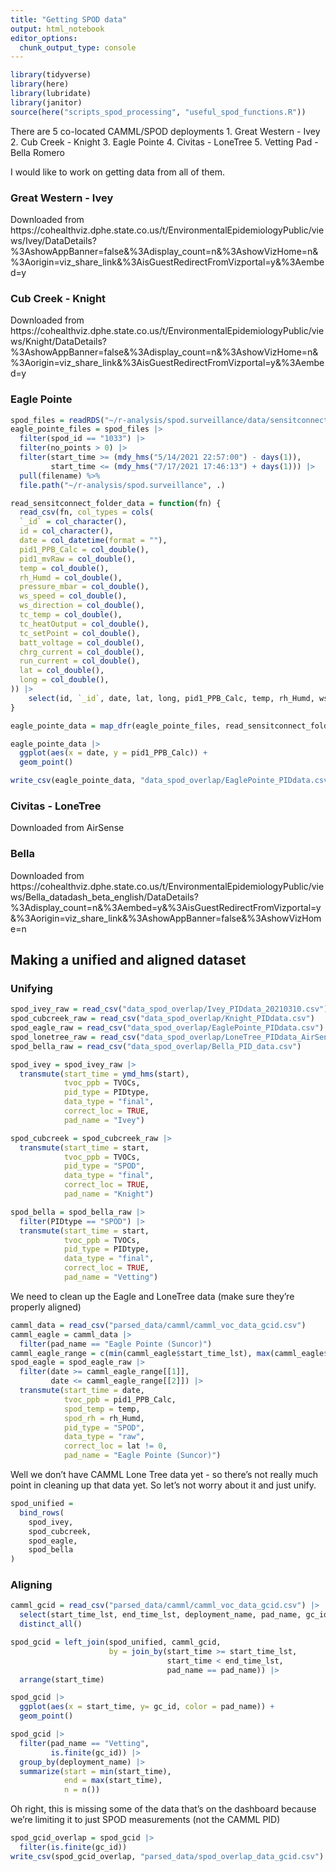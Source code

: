 ```yaml
---
title: "Getting SPOD data"
output: html_notebook
editor_options: 
  chunk_output_type: console
---
```


```r
library(tidyverse)
library(here)
library(lubridate)
library(janitor)
source(here("scripts_spod_processing", "useful_spod_functions.R"))
```

There are 5 co-located CAMML/SPOD deployments
1. Great Western - Ivey
2. Cub Creek - Knight
3. Eagle Pointe
4. Civitas - LoneTree
5. Vetting Pad - Bella Romero

I would like to work on getting data from all of them. 

### Great Western - Ivey

Downloaded from https://cohealthviz.dphe.state.co.us/t/EnvironmentalEpidemiologyPublic/views/Ivey/DataDetails?%3AshowAppBanner=false&%3Adisplay_count=n&%3AshowVizHome=n&%3Aorigin=viz_share_link&%3AisGuestRedirectFromVizportal=y&%3Aembed=y

### Cub Creek - Knight

Downloaded from https://cohealthviz.dphe.state.co.us/t/EnvironmentalEpidemiologyPublic/views/Knight/DataDetails?%3AshowAppBanner=false&%3Adisplay_count=n&%3AshowVizHome=n&%3Aorigin=viz_share_link&%3AisGuestRedirectFromVizportal=y&%3Aembed=y

### Eagle Pointe

```r
spod_files = readRDS("~/r-analysis/spod.surveillance/data/sensitconnect/file_info_table.RDS")
eagle_pointe_files = spod_files |>
  filter(spod_id == "1033") |>
  filter(no_points > 0) |>
  filter(start_time >= (mdy_hms("5/14/2021 22:57:00") - days(1)),
         start_time <= (mdy_hms("7/17/2021 17:46:13") + days(1))) |>
  pull(filename) %>%
  file.path("~/r-analysis/spod.surveillance", .)

read_sensitconnect_folder_data = function(fn) {
  read_csv(fn, col_types = cols(
  `_id` = col_character(),
  id = col_character(),
  date = col_datetime(format = ""),
  pid1_PPB_Calc = col_double(),
  pid1_mvRaw = col_double(),
  temp = col_double(),
  rh_Humd = col_double(),
  pressure_mbar = col_double(),
  ws_speed = col_double(),
  ws_direction = col_double(),
  tc_temp = col_double(),
  tc_heatOutput = col_double(),
  tc_setPoint = col_double(),
  batt_voltage = col_double(),
  chrg_current = col_double(),
  run_current = col_double(),
  lat = col_double(),
  long = col_double(),
)) |>
    select(id, `_id`, date, lat, long, pid1_PPB_Calc, temp, rh_Humd, ws_speed, ws_direction)
}

eagle_pointe_data = map_dfr(eagle_pointe_files, read_sensitconnect_folder_data)
```

```r
eagle_pointe_data |>
  ggplot(aes(x = date, y = pid1_PPB_Calc)) + 
  geom_point()
```

```r
write_csv(eagle_pointe_data, "data_spod_overlap/EaglePointe_PIDdata.csv")
```

### Civitas - LoneTree

Downloaded from AirSense

### Bella

Downloaded from https://cohealthviz.dphe.state.co.us/t/EnvironmentalEpidemiologyPublic/views/Bella_datadash_beta_english/DataDetails?%3Adisplay_count=n&%3Aembed=y&%3AisGuestRedirectFromVizportal=y&%3Aorigin=viz_share_link&%3AshowAppBanner=false&%3AshowVizHome=n

## Making a unified and aligned dataset

### Unifying
 
```r
spod_ivey_raw = read_csv("data_spod_overlap/Ivey_PIDdata_20210310.csv")
spod_cubcreek_raw = read_csv("data_spod_overlap/Knight_PIDdata.csv")
spod_eagle_raw = read_csv("data_spod_overlap/EaglePointe_PIDdata.csv")
spod_lonetree_raw = read_csv("data_spod_overlap/LoneTree_PIDdata_AirSense.csv")
spod_bella_raw = read_csv("data_spod_overlap/Bella_PID_data.csv")

spod_ivey = spod_ivey_raw |>
  transmute(start_time = ymd_hms(start),
            tvoc_ppb = TVOCs,
            pid_type = PIDtype,
            data_type = "final",
            correct_loc = TRUE,
            pad_name = "Ivey")

spod_cubcreek = spod_cubcreek_raw |>
  transmute(start_time = start,
            tvoc_ppb = TVOCs,
            pid_type = "SPOD",
            data_type = "final",
            correct_loc = TRUE,
            pad_name = "Knight")

spod_bella = spod_bella_raw |>
  filter(PIDtype == "SPOD") |>
  transmute(start_time = start,
            tvoc_ppb = TVOCs,
            pid_type = PIDtype,
            data_type = "final",
            correct_loc = TRUE,
            pad_name = "Vetting")
```


We need to clean up the Eagle and LoneTree data (make sure they're properly aligned)

```r
camml_data = read_csv("parsed_data/camml/camml_voc_data_gcid.csv")
camml_eagle = camml_data |>
  filter(pad_name == "Eagle Pointe (Suncor)")
camml_eagle_range = c(min(camml_eagle$start_time_lst), max(camml_eagle$end_time_lst))
spod_eagle = spod_eagle_raw |>
  filter(date >= camml_eagle_range[[1]],
         date <= camml_eagle_range[[2]]) |>
  transmute(start_time = date,
            tvoc_ppb = pid1_PPB_Calc,
            spod_temp = temp,
            spod_rh = rh_Humd,
            pid_type = "SPOD",
            data_type = "raw",
            correct_loc = lat != 0,
            pad_name = "Eagle Pointe (Suncor)")
```

Well we don't have CAMML Lone Tree data yet - so there's not really much point in cleaning up that 
data yet. So let's not worry about it and just unify. 

```r
spod_unified = 
  bind_rows(
    spod_ivey,
    spod_cubcreek,
    spod_eagle,
    spod_bella
)
```

### Aligning

```r
camml_gcid = read_csv("parsed_data/camml/camml_voc_data_gcid.csv") |>
  select(start_time_lst, end_time_lst, deployment_name, pad_name, gc_id) |>
  distinct_all()

spod_gcid = left_join(spod_unified, camml_gcid, 
                      by = join_by(start_time >= start_time_lst, 
                                   start_time < end_time_lst,
                                   pad_name == pad_name)) |>
  arrange(start_time)
```

```r
spod_gcid |>
  ggplot(aes(x = start_time, y= gc_id, color = pad_name)) + 
  geom_point()
```

```r
spod_gcid |>
  filter(pad_name == "Vetting",
         is.finite(gc_id)) |>
  group_by(deployment_name) |>
  summarize(start = min(start_time),
            end = max(start_time),
            n = n())
```

Oh right, this is missing some of the data that's on the dashboard because we're limiting it to just
SPOD measurements (not the CAMML PID)

```r
spod_gcid_overlap = spod_gcid |>
  filter(is.finite(gc_id))
write_csv(spod_gcid_overlap, "parsed_data/spod_overlap_data_gcid.csv")
```




